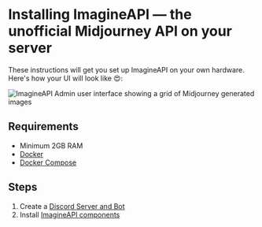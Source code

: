 
# Installing ImagineAPI — the unofficial Midjourney API on your server

These instructions will get you set up ImagineAPI on your own hardware. Here's how your UI will look like 😍:

<Image src="/CleanShot 2023-04-11 at 14.55.09@2x.png" alt="ImagineAPI Admin user interface showing a grid of Midjourney generated images" width={850} height={500} />


## Requirements

- Minimum 2GB RAM
- [Docker](https://docs.docker.com/engine/install/)
- [Docker Compose](https://docs.docker.com/compose/install/)

## Steps

1. Create a [Discord Server and Bot](/install/discord-bot)
2. Install [ImagineAPI components](/install/ImagineAPI-components)